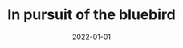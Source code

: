---
cover: "./bluebird.png"
date: "2022-01-01"
title: "In pursuit of the bluebird"
defer: false
slug: "/bluebird"
areas:
  -  .

---